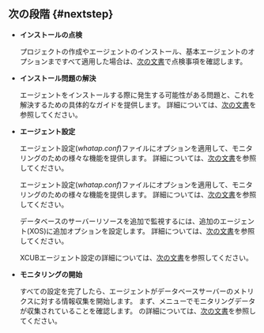 ## 次の段階 {#nextstep}

<div className="nextstep">

- **インストールの点検**

  プロジェクトの作成やエージェントのインストール、基本エージェントのオプションまですべて適用した場合は、[次の文書](after-install-agent)で点検事項を確認します。

- **インストール問題の解決**

  エージェントをインストールする際に発生する可能性がある問題と、これを解決するための具体的なガイドを提供します。 詳細については、[次の文書](troubleshooting)を参照してください。

- **エージェント設定**

  <InDoc product="oracle-pro,mssql">

  エージェント設定(*whatap.conf*)ファイルにオプションを適用して、モニタリングのための様々な機能を提供します。 詳細については、[次の文書](agent-settings)を参照してください。

  </InDoc>

  <Xclude product="oracle-pro,mssql">

  エージェント設定(*whatap.conf*)ファイルにオプションを適用して、モニタリングのための様々な機能を提供します。 詳細については、[次の文書](agent-dbx-settings)を参照してください。

  データベースのサーバーリソースを追加で監視するには、追加のエージェント(XOS)に追加オプションを設定します。 詳細については、[次の文書](agent-xos-settings)を参照してください。

  </Xclude>

  <InDoc product="cubrid">

  XCUBエージェント設定の詳細については、[次の文書](agent-xcub-settings)を参照してください。

  </InDoc>

- **モニタリングの開始**

  すべての設定を完了したら、エージェントがデータベースサーバーのメトリクスに対する情報収集を開始します。 まず、<Cmdname sid="side_instanceList" className="uitext" />メニューでモニタリングデータが収集されていることを確認します。 <Cmdname sid="side_instanceList" className="uitext" />の詳細については、[次の文書](instance-list)を参照してください。

</div>
